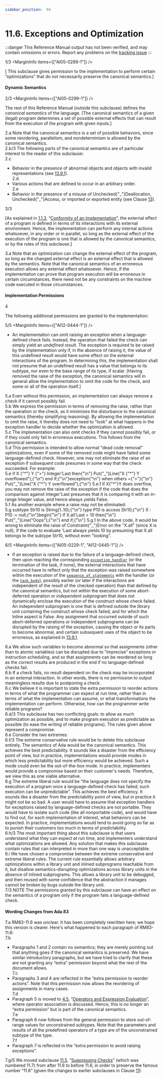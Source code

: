 ```yaml
---
sidebar_position:  94
---
```


# 11.6. Exceptions and Optimization

:::danger
This Reference Manual output has not been verified,
and may contain omissions or errors.
Report any problems on the [tracking issue](https://github.com/ada-lang-io/ada-lang-io/issues/20)
:::


<MarginText>1/3</MarginText>
<MarginInfo items={["AI05-0299-1"]} />
<p>[ This subclause gives permission to the implementation to perform certain &ldquo;optimizations&rdquo; that do not necessarily preserve the canonical semantics.] <br /></p>


#### Dynamic Semantics

<MarginText>2/3</MarginText>
<MarginInfo items={["AI05-0299-1"]} />
<p>The rest of this Reference Manual (outside this subclause) defines the <i>canonical semantics</i> of the language. [The canonical semantics of a given (legal) program determines a set of possible external effects that can result from the execution of the program with given inputs.] <br /></p>

<AnnotatedOnly>
<MarginText>2.a</MarginText>
<Admonition type="aarm" aarm="ramification">
<b></b>Note that the canonical semantics is a set of possible behaviors, since some reordering, parallelism, and nondeterminism is allowed by the canonical semantics. <br />
</Admonition>
</AnnotatedOnly>

<AnnotatedOnly>
<MarginText>2.b/3</MarginText>
<MarginInfo items={["AI05-0299-1"]} />
<Admonition type="aarm" aarm="discussion">
<b></b>The following parts of the canonical semantics are of particular interest to the reader of this subclause: <br />
</Admonition>
</AnnotatedOnly>

<AnnotatedOnly>
<MarginText>2.c</MarginText>
<ul>
<li>Behavior in the presence of abnormal objects and objects with invalid representations (see <a href="/docs/arm/AA-13/AA-13.9#Subclause_13.9.1">13.9.1</a>).<br /></li>
<MarginText>2.d</MarginText>
<li>Various actions that are defined to occur in an arbitrary order.<br /></li>
<MarginText>2.e</MarginText>
<li>Behavior in the presence of a misuse of Unchecked{"_"}Deallocation, Unchecked{"_"}Access, or imported or exported entity (see Clause <a href="/docs/arm/AA-13/">13</a>). <br /></li>
</ul>
</AnnotatedOnly>
<MarginText>3/3</MarginText>
<MarginInfo items={["AI05-0299-1"]} />
<p>[As explained in <a href="/docs/arm/AA-1/AA-1.1#Subclause_1.1.3">1.1.3</a>, &ldquo;<a href="/docs/arm/AA-1/AA-1.1#Subclause_1.1.3">Conformity of an Implementation</a>&rdquo;, the external effect of a program is defined in terms of its interactions with its external environment. Hence, the implementation can perform any internal actions whatsoever, in any order or in parallel, so long as the external effect of the execution of the program is one that is allowed by the canonical semantics, or by the rules of this subclause.] <br /></p>

<AnnotatedOnly>
<MarginText>3.a</MarginText>
<Admonition type="aarm" aarm="ramification">
<b></b>Note that an optimization can change the external effect of the program, so long as the changed external effect is an external effect that is allowed by the semantics. Note that the canonical semantics of an erroneous execution allows any external effect whatsoever. Hence, if the implementation can prove that program execution will be erroneous in certain circumstances, there need not be any constraints on the machine code executed in those circumstances. <br />
</Admonition>
</AnnotatedOnly>


#### Implementation Permissions

<MarginText>4</MarginText>
<p>The following additional permissions are granted to the implementation: <br /></p>

<MarginText>5/5</MarginText>
<MarginInfo items={["AI12-0444-1"]} />
<ul>
<li>An implementation can omit raising an exception when a language-defined check fails. Instead, the operation that failed the check can simply yield an <i>undefined result</i>. The exception is required to be raised by the implementation only if, in the absence of raising it, the value of this undefined result would have some effect on the external interactions of the program. In determining this, the implementation shall not presume that an undefined result has a value that belongs to its subtype, nor even to the base range of its type, if scalar. [Having removed the raise of the exception, the canonical semantics will in general allow the implementation to omit the code for the check, and some or all of the operation itself.] <br /></li>
</ul>
<AnnotatedOnly>
<MarginText>5.a</MarginText>
<Admonition type="aarm" aarm="ramification">
<b></b>Even without this permission, an implementation can always remove a check if it cannot possibly fail. <br />
</Admonition>
</AnnotatedOnly>

<AnnotatedOnly>
<MarginText>5.b</MarginText>
<Admonition type="aarm" aarm="reason">
<b></b>We express the permission in terms of removing the raise, rather than the operation or the check, as it minimizes the disturbance to the canonical semantics (thereby simplifying reasoning). By allowing the implementation to omit the raise, it thereby does not need to "look" at what happens in the exception handler to decide whether the optimization is allowed. <br />
</Admonition>
</AnnotatedOnly>

<AnnotatedOnly>
<MarginText>5.c</MarginText>
<Admonition type="aarm" aarm="discussion">
<b></b>The implementation can also omit checks if they cannot possibly fail, or if they could only fail in erroneous executions. This follows from the canonical semantics. <br />
</Admonition>
</AnnotatedOnly>

<AnnotatedOnly>
<MarginText>5.d</MarginText>
<Admonition type="aarm" aarm="implementation-note">
<b></b>This permission is intended to allow normal "dead code removal" optimizations, even if some of the removed code might have failed some language-defined check. However, one may not eliminate the raise of an exception if subsequent code presumes in some way that the check succeeded. For example: <br />
</Admonition>
</AnnotatedOnly>

<AnnotatedOnly>
<MarginText>5.e</MarginText>
<CodeBlock language="ada">
  if X {"*"} Y {">"} Integer'Last then{"\n"}      Put{"_"}Line("X {"*"} Y overflowed");{"\n"}  end if;{"\n"}exception{"\n"}  when others ={">"}{"\n"}      Put{"_"}Line("X {"*"} Y overflowed");{"\n"}

</CodeBlock>
</AnnotatedOnly>
<AnnotatedOnly>
<MarginText>5.e.1</MarginText>
<Admonition type="aarm" aarm="note">
If X{"*"}Y does overflow, you may not remove the raise of the exception if the code that does the comparison against Integer'Last presumes that it is comparing it with an in-range Integer value, and hence always yields False.<br />
</Admonition>
</AnnotatedOnly>

<AnnotatedOnly>
<MarginText>5.f</MarginText>
<Admonition type="aarm" aarm="note">
As another example where a raise may not be eliminated: <br />
</Admonition>
</AnnotatedOnly>

<AnnotatedOnly>
<MarginText>5.g</MarginText>
<CodeBlock language="ada">
  subtype Str10 is String(1..10);{"\n"}  type P10 is access Str10;{"\n"}  X : P10 := null;{"\n"}begin{"\n"}  if X.all'Last = 10 then{"\n"}      Put{"_"}Line("Oops");{"\n"}  end if;{"\n"}

</CodeBlock>
</AnnotatedOnly>
<AnnotatedOnly>
<MarginText>5.g.1</MarginText>
<Admonition type="aarm" aarm="note">
In the above code, it would be wrong to eliminate the raise of Constraint{"_"}Error on the "X.all" (since X is null), if the code to evaluate 'Last always yields 10 by presuming that X.all belongs to the subtype Str10, without even "looking". <br />
</Admonition>
</AnnotatedOnly>

<MarginText>6/5</MarginText>
<MarginInfo items={["AI05-0229-1", "AI12-0445-1"]} />
<ul>
<li>If an exception is raised due to the failure of a language-defined check, then upon reaching the corresponding <code><a href="/docs/arm/AA-11/AA-11.2#S0305">exception_handler</a></code> (or the termination of the task, if none), the external interactions that have occurred have to reflect only that the exception was raised somewhere within the execution of the <code><a href="/docs/arm/AA-5/AA-5.1#S0166">sequence_of_statements</a></code> with the handler (or the <code><a href="/docs/arm/AA-9/AA-9.1#S0248">task_body</a></code>), possibly earlier (or later if the interactions are independent of the result of the checked operation) than that defined by the canonical semantics, but not within the execution of some abort-deferred operation or <i>independent</i> subprogram that does not dynamically enclose the execution of the construct whose check failed. An independent subprogram is one that is defined outside the library unit containing the construct whose check failed, and for which the Inline aspect is False. Any assignment that occurred outside of such abort-deferred operations or independent subprograms can be disrupted by the raising of the exception, causing the object or its parts to become abnormal, and certain subsequent uses of the object to be erroneous, as explained in <a href="/docs/arm/AA-13/AA-13.9#Subclause_13.9.1">13.9.1</a>. <br /></li>
</ul>
<AnnotatedOnly>
<MarginText>6.a</MarginText>
<Admonition type="aarm" aarm="reason">
<b></b>We allow such variables to become abnormal so that assignments (other than to atomic variables) can be disrupted due to &ldquo;imprecise&rdquo; exceptions or instruction scheduling, and so that assignments can be reordered so long as the correct results are produced in the end if no language-defined checks fail. <br />
</Admonition>
</AnnotatedOnly>

<AnnotatedOnly>
<MarginText>6.b</MarginText>
<Admonition type="aarm" aarm="ramification">
<b></b>If a check fails, no result dependent on the check may be incorporated in an external interaction. In other words, there is no permission to output meaningless results due to postponing a check. <br />
</Admonition>
</AnnotatedOnly>

<AnnotatedOnly>
<MarginText>6.c</MarginText>
<Admonition type="aarm" aarm="discussion">
<b></b>We believe it is important to state the extra permission to reorder actions in terms of what the programmer can expect at run time, rather than in terms of what the implementation can assume, or what transformations the implementation can perform. Otherwise, how can the programmer write reliable programs?<br />
</Admonition>
</AnnotatedOnly>

<AnnotatedOnly>
<MarginText>6.d/3</MarginText>
<MarginInfo items={["AI05-0299-1"]} />
<Admonition type="aarm" aarm="note">
This subclause has two conflicting goals: to allow as much optimization as possible, and to make program execution as predictable as possible (to ease the writing of reliable programs). The rules given above represent a compromise.<br />
</Admonition>
</AnnotatedOnly>

<AnnotatedOnly>
<MarginText>6.e</MarginText>
<Admonition type="aarm" aarm="note">
Consider the two extremes:<br />
</Admonition>
</AnnotatedOnly>

<AnnotatedOnly>
<MarginText>6.f/3</MarginText>
<MarginInfo items={["AI05-0299-1"]} />
<Admonition type="aarm" aarm="note">
The extreme conservative rule would be to delete this subclause entirely. The semantics of Ada would be the canonical semantics. This achieves the best predictability. It sounds like a disaster from the efficiency point of view, but in practice, implementations would provide modes in which less predictability but more efficiency would be achieved. Such a mode could even be the out-of-the-box mode. In practice, implementers would provide a compromise based on their customer's needs. Therefore, we view this as one viable alternative.<br />
</Admonition>
</AnnotatedOnly>

<AnnotatedOnly>
<MarginText>6.g</MarginText>
<Admonition type="aarm" aarm="note">
The extreme liberal rule would be &ldquo;the language does not specify the execution of a program once a language-defined check has failed; such execution can be unpredictable&rdquo;. This achieves the best efficiency. It sounds like a disaster from the predictability point of view, but in practice it might not be so bad. A user would have to assume that exception handlers for exceptions raised by language-defined checks are not portable. They would have to isolate such code (like all nonportable code), and would have to find out, for each implementation of interest, what behaviors can be expected. In practice, implementations would tend to avoid going so far as to punish their customers too much in terms of predictability.<br />
</Admonition>
</AnnotatedOnly>

<AnnotatedOnly>
<MarginText>6.h/3</MarginText>
<MarginInfo items={["AI05-0299-1"]} />
<Admonition type="aarm" aarm="note">
The most important thing about this subclause is that users understand what they can expect at run time, and implementers understand what optimizations are allowed. Any solution that makes this subclause contain rules that can interpreted in more than one way is unacceptable.<br />
</Admonition>
</AnnotatedOnly>

<AnnotatedOnly>
<MarginText>6.i</MarginText>
<Admonition type="aarm" aarm="note">
We have chosen a compromise between the extreme conservative and extreme liberal rules. The current rule essentially allows arbitrary optimizations within a library unit and inlined subprograms reachable from it, but disallow semantics-disrupting optimizations across library units in the absence of inlined subprograms. This allows a library unit to be debugged, and then reused with some confidence that the abstraction it manages cannot be broken by bugs outside the library unit. <br />
</Admonition>
</AnnotatedOnly>

<AnnotatedOnly>
<MarginText>7/3</MarginText>
<MarginInfo items={["AI05-0299-1"]} />
<Admonition type="aarm" aarm="note">
NOTE   The permissions granted by this subclause can have an effect on the semantics of a program only if the program fails a language-defined check. <br />
</Admonition>
</AnnotatedOnly>

<AnnotatedOnly>

#### Wording Changes from Ada 83

</AnnotatedOnly>
<AnnotatedOnly>
<MarginText>7.a</MarginText>
<Admonition type="aarm" aarm="note">
RM83-11.6 was unclear. It has been completely rewritten here; we hope this version is clearer. Here's what happened to each paragraph of RM83-11.6: <br />
</Admonition>
</AnnotatedOnly>

<AnnotatedOnly>
<MarginText>7.b</MarginText>
<ul>
<li>Paragraphs 1 and 2 contain no semantics; they are merely pointing out that anything goes if the canonical semantics is preserved. We have similar introductory paragraphs, but we have tried to clarify that these are not granting any &ldquo;extra&rdquo; permission beyond what the rest of the document allows.<br /></li>
<MarginText>7.c</MarginText>
<li>Paragraphs 3 and 4 are reflected in the &ldquo;extra permission to reorder actions&rdquo;. Note that this permission now allows the reordering of assignments in many cases.<br /></li>
<MarginText>7.d</MarginText>
<li>Paragraph 5 is moved to <a href="/docs/arm/AA-4/AA-4.5">4.5</a>, &ldquo;<a href="/docs/arm/AA-4/AA-4.5">Operators and Expression Evaluation</a>&rdquo;, where operator association is discussed. Hence, this is no longer an &ldquo;extra permission&rdquo; but is part of the canonical semantics.<br /></li>
<MarginText>7.e</MarginText>
<li>Paragraph 6 now follows from the general permission to store out-of-range values for unconstrained subtypes. Note that the parameters and results of all the predefined operators of a type are of the unconstrained subtype of the type.<br /></li>
<MarginText>7.f</MarginText>
<li>Paragraph 7 is reflected in the &ldquo;extra permission to avoid raising exceptions&rdquo;. <br /></li>
</ul>
</AnnotatedOnly>
<AnnotatedOnly>
<MarginText>7.g/5</MarginText>
<MarginInfo items={["AI05-0299-1", "AI12-0005-1"]} />
<Admonition type="aarm" aarm="note">
We moved subclause <a href="/docs/arm/AA-11/AA-11.5">11.5</a>, &ldquo;<a href="/docs/arm/AA-11/AA-11.5">Suppressing Checks</a>&rdquo; (which was numbered 11.7) from after 11.6 to before 11.6, in order to preserve the famous number &ldquo;11.6&rdquo; (given the changes to earlier subclauses in Clause <a href="/docs/arm/AA-11/">11</a>). <br />
</Admonition>
</AnnotatedOnly>

